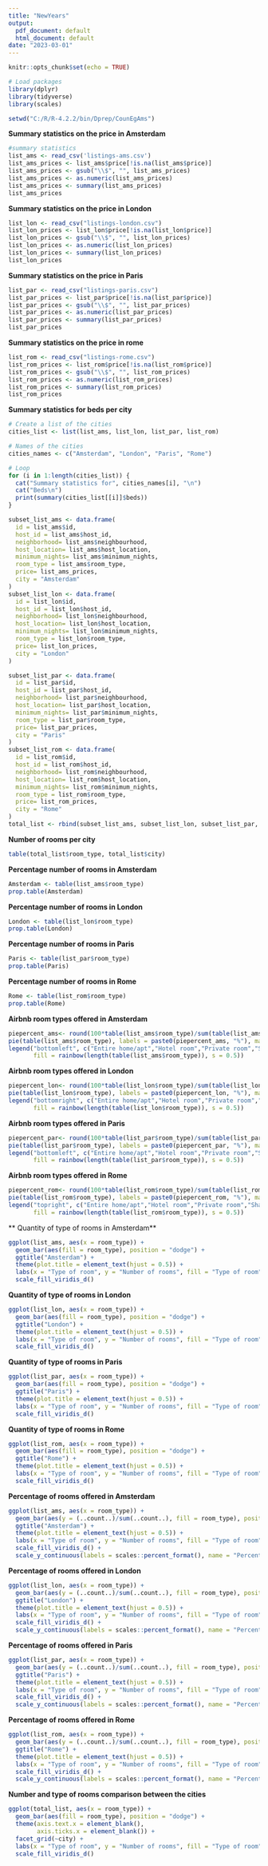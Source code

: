 ---
title: "NewYears"
output:
  pdf_document: default
  html_document: default
date: "2023-03-01"
---

```{r setup, include=FALSE}
knitr::opts_chunk$set(echo = TRUE)
```


```{r}
# Load packages
library(dplyr)
library(tidyverse)
library(scales)
```

```{r,include = FALSE}
setwd("C:/R/R-4.2.2/bin/Dprep/CounEgAms")
```

**Summary statistics on the price in Amsterdam**
```{r, echo=TRUE}
#summary statistics
list_ams <- read_csv('listings-ams.csv')
list_ams_prices <- list_ams$price[!is.na(list_ams$price)]
list_ams_prices <- gsub("\\$", "", list_ams_prices)
list_ams_prices <- as.numeric(list_ams_prices)
list_ams_prices <- summary(list_ams_prices)
list_ams_prices
```

**Summary statistics on the price in London**
```{r, echo=TRUE}
list_lon <- read_csv("listings-london.csv") 
list_lon_prices <- list_lon$price[!is.na(list_lon$price)]
list_lon_prices <- gsub("\\$", "", list_lon_prices)
list_lon_prices <- as.numeric(list_lon_prices)
list_lon_prices <- summary(list_lon_prices)
list_lon_prices
```

**Summary statistics on the price in Paris**
```{r, echo=TRUE}
list_par <- read_csv("listings-paris.csv") 
list_par_prices <- list_par$price[!is.na(list_par$price)]
list_par_prices <- gsub("\\$", "", list_par_prices)
list_par_prices <- as.numeric(list_par_prices)
list_par_prices <- summary(list_par_prices)
list_par_prices
```

**Summary statistics on the price in rome**
```{r, echo=TRUE}
list_rom <- read_csv("listings-rome.csv")
list_rom_prices <- list_rom$price[!is.na(list_rom$price)]
list_rom_prices <- gsub("\\$", "", list_rom_prices)
list_rom_prices <- as.numeric(list_rom_prices)
list_rom_prices <- summary(list_rom_prices)
list_rom_prices

```


**Summary statistics for beds per city**
```{r, echo=FALSE}
# Create a list of the cities
cities_list <- list(list_ams, list_lon, list_par, list_rom)

# Names of the cities
cities_names <- c("Amsterdam", "London", "Paris", "Rome")

# Loop
for (i in 1:length(cities_list)) {
  cat("Summary statistics for", cities_names[i], "\n")
  cat("Beds\n")
  print(summary(cities_list[[i]]$beds))
}
```


```{r, echo=FALSE}
subset_list_ams <- data.frame(
  id = list_ams$id,
  host_id = list_ams$host_id,
  neighborhood= list_ams$neighbourhood,
  host_location= list_ams$host_location,
  minimum_nights= list_ams$minimum_nights,
  room_type = list_ams$room_type,
  price= list_ams_prices,
  city = "Amsterdam"
)
subset_list_lon <- data.frame(
  id = list_lon$id,
  host_id = list_lon$host_id,
  neighborhood= list_lon$neighbourhood,
  host_location= list_lon$host_location,
  minimum_nights= list_lon$minimum_nights,
  room_type = list_lon$room_type,
  price= list_lon_prices,
  city = "London"
)

subset_list_par <- data.frame(
  id = list_par$id,
  host_id = list_par$host_id,
  neighborhood= list_par$neighbourhood,
  host_location= list_par$host_location,
  minimum_nights= list_par$minimum_nights,
  room_type = list_par$room_type,
  price= list_par_prices,
  city = "Paris"
)
subset_list_rom <- data.frame(
  id = list_rom$id,
  host_id = list_rom$host_id,
  neighborhood= list_rom$neighbourhood,
  host_location= list_rom$host_location,
  minimum_nights= list_rom$minimum_nights,
  room_type = list_rom$room_type,
  price= list_rom_prices,
  city = "Rome"
)
total_list <- rbind(subset_list_ams, subset_list_lon, subset_list_par, subset_list_rom)

```

**Number of rooms per city**
```{r, echo=FALSE}
table(total_list$room_type, total_list$city)
```

**Percentage number of rooms in Amsterdam**
```{r, echo=FALSE}
Amsterdam <- table(list_ams$room_type)
prop.table(Amsterdam)
```

**Percentage number of rooms in London**
```{r, echo=FALSE}
London <- table(list_lon$room_type)
prop.table(London)
```

**Percentage number of rooms in Paris**
```{r, echo=FALSE}
Paris <- table(list_par$room_type)
prop.table(Paris)
```

**Percentage number of rooms in Rome**
```{r, echo=FALSE}
Rome <- table(list_rom$room_type)
prop.table(Rome)
```

**Airbnb room types offered in Amsterdam**
```{r, echo=FALSE}
piepercent_ams<- round(100*table(list_ams$room_type)/sum(table(list_ams$room_type)), 1)
pie(table(list_ams$room_type), labels = paste0(piepercent_ams, "%"), main = "Room types in Amsterdam", col = rainbow(length(table(list_ams$room_type)), s = 0.5))
legend("bottomleft", c("Entire home/apt","Hotel room","Private room","Shared room"), cex = 0.8,
       fill = rainbow(length(table(list_ams$room_type)), s = 0.5))
```

**Airbnb room types offered in London**
```{r, echo=FALSE}
piepercent_lon<- round(100*table(list_lon$room_type)/sum(table(list_lon$room_type)), 1)
pie(table(list_lon$room_type), labels = paste0(piepercent_lon, "%"), main = "Room types in London", col = rainbow(length(table(list_lon$room_type)), s = 0.5))
legend("bottomright", c("Entire home/apt","Hotel room","Private room","Shared room"), cex = 0.8,
       fill = rainbow(length(table(list_lon$room_type)), s = 0.5))
```

**Airbnb room types offered in Paris**
```{r, echo=FALSE}
piepercent_par<- round(100*table(list_par$room_type)/sum(table(list_par$room_type)), 1)
pie(table(list_par$room_type), labels = paste0(piepercent_par, "%"), main = "Room types in Paris", col = rainbow(length(table(list_par$room_type)), s = 0.5))
legend("bottomleft", c("Entire home/apt","Hotel room","Private room","Shared room"), cex = 0.8,
       fill = rainbow(length(table(list_par$room_type)), s = 0.5))
```


**Airbnb room types offered in Rome**
```{r, echo=FALSE}
piepercent_rom<- round(100*table(list_rom$room_type)/sum(table(list_rom$room_type)), 1)
pie(table(list_rom$room_type), labels = paste0(piepercent_rom, "%"), main = "Room types in Rome", col = rainbow(length(table(list_rom$room_type)), s = 0.5))
legend("topright", c("Entire home/apt","Hotel room","Private room","Shared room"), cex = 0.8,
       fill = rainbow(length(table(list_rom$room_type)), s = 0.5))
```

** Quantity of type of rooms in Amsterdam**
```{r, echo=FALSE}
ggplot(list_ams, aes(x = room_type)) +
  geom_bar(aes(fill = room_type), position = "dodge") +
  ggtitle("Amsterdam") +
  theme(plot.title = element_text(hjust = 0.5)) +
  labs(x = "Type of room", y = "Number of rooms", fill = "Type of room") +
  scale_fill_viridis_d()
```

**Quantity of type of rooms in London**
```{r, echo=FALSE}
ggplot(list_lon, aes(x = room_type)) +
  geom_bar(aes(fill = room_type), position = "dodge") +
  ggtitle("London") +
  theme(plot.title = element_text(hjust = 0.5)) +
  labs(x = "Type of room", y = "Number of rooms", fill = "Type of room") +
  scale_fill_viridis_d()
```

**Quantity of type of rooms in Paris**
```{r, echo=FALSE}
ggplot(list_par, aes(x = room_type)) +
  geom_bar(aes(fill = room_type), position = "dodge") +
  ggtitle("Paris") +
  theme(plot.title = element_text(hjust = 0.5)) +
  labs(x = "Type of room", y = "Number of rooms", fill = "Type of room") +
  scale_fill_viridis_d()
```

**Quantity of type of rooms in Rome**
```{r, echo=FALSE}
ggplot(list_rom, aes(x = room_type)) +
  geom_bar(aes(fill = room_type), position = "dodge") +
  ggtitle("Rome") +
  theme(plot.title = element_text(hjust = 0.5)) +
  labs(x = "Type of room", y = "Number of rooms", fill = "Type of room") +
  scale_fill_viridis_d()
```

**Percentage of rooms offered in Amsterdam**
```{r, echo=FALSE}
ggplot(list_ams, aes(x = room_type)) +
  geom_bar(aes(y = (..count..)/sum(..count..), fill = room_type), position = "dodge") +
  ggtitle("Amsterdam") +
  theme(plot.title = element_text(hjust = 0.5)) +
  labs(x = "Type of room", y = "Number of rooms", fill = "Type of room") +
  scale_fill_viridis_d() +
  scale_y_continuous(labels = scales::percent_format(), name = "Percentage of rooms")
```

**Percentage of rooms offered in London**
```{r, echo=FALSE}
ggplot(list_lon, aes(x = room_type)) +
  geom_bar(aes(y = (..count..)/sum(..count..), fill = room_type), position = "dodge") +
  ggtitle("London") +
  theme(plot.title = element_text(hjust = 0.5)) +
  labs(x = "Type of room", y = "Number of rooms", fill = "Type of room") +
  scale_fill_viridis_d() +
  scale_y_continuous(labels = scales::percent_format(), name = "Percentage of rooms")
```

**Percentage of rooms offered in Paris**
```{r, echo=FALSE}
ggplot(list_par, aes(x = room_type)) +
  geom_bar(aes(y = (..count..)/sum(..count..), fill = room_type), position = "dodge") +
  ggtitle("Paris") +
  theme(plot.title = element_text(hjust = 0.5)) +
  labs(x = "Type of room", y = "Number of rooms", fill = "Type of room") +
  scale_fill_viridis_d() +
  scale_y_continuous(labels = scales::percent_format(), name = "Percentage of rooms")
```

**Percentage of rooms offered in Rome**
```{r, echo=FALSE}
ggplot(list_rom, aes(x = room_type)) +
  geom_bar(aes(y = (..count..)/sum(..count..), fill = room_type), position = "dodge") +
  ggtitle("Rome") +
  theme(plot.title = element_text(hjust = 0.5)) +
  labs(x = "Type of room", y = "Number of rooms", fill = "Type of room") +
  scale_fill_viridis_d() +
  scale_y_continuous(labels = scales::percent_format(), name = "Percentage of rooms")
```

**Number and type of rooms comparison between the cities**
```{r, echo=FALSE}
ggplot(total_list, aes(x = room_type)) +
  geom_bar(aes(fill = room_type), position = "dodge") +
  theme(axis.text.x = element_blank(),
        axis.ticks.x = element_blank()) +
  facet_grid(~city) +
  labs(x = "Type of room", y = "Number of rooms", fill = "Type of room") +
  scale_fill_viridis_d()
```

